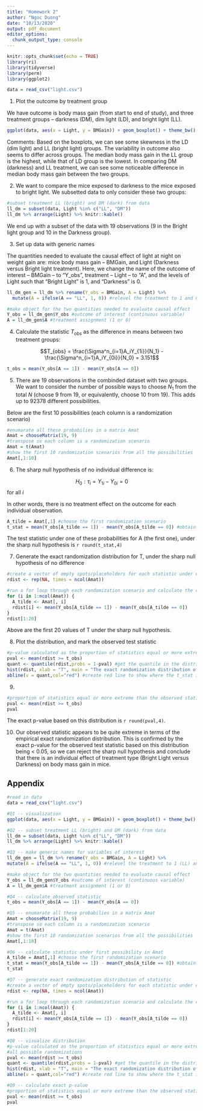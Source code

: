 ```yaml
---
title: "Homework 2"
author: "Ngoc Duong"
date: "10/13/2020"
output: pdf_document
editor_options: 
  chunk_output_type: console
---
```


```r
knitr::opts_chunk$set(echo = TRUE)
library(ri)
library(tidyverse)
library(perm)
library(ggplot2)
```

```r
data = read_csv("light.csv")
```

1. Plot the outcome by treatment group

We have outcome is body mass gain (from start to end of study), and three treatment groups -- darkness (DM), dim light (LD), and bright light (LL). 

```r
ggplot(data, aes(x = Light, y = BMGain)) + geom_boxplot() + theme_bw()
```

Comments: Based on the boxplots, we can see some skewness in the LD (dim light) and LL (bright light) groups. The variability in outcome also seems to differ across groups. The median body mass gain in the LL group is the highest, while that of LD group is the lowest. In comparing DM (darkness) and LL treatment, we can see some noticeable difference in median body mass gain between the two groups.

2. We want to compare the mice exposed to darkness to the mice exposed to bright light. We subsetted data to only consider these two groups:

```r
#subset treatment LL (bright) and DM (dark) from data
ll_dm = subset(data, Light %in% c("LL", "DM")) 
ll_dm %>% arrange(Light) %>% knitr::kable()
```

We end up with a subset of the data with 19 observations (9 in the Bright light group and 10 in the Darkness group).

3. Set up data with generic names

The quantities needed to evaluate the causal effect of light at night on weight gain are: mice body mass gain -- BMGain, and Light (Darkness versus Bright light treatment). Here, we change the name of the outcome of interest -- BMGain -- to "Y_obs", treatment -- Light -- to "A", and the levels of Light such that "Bright Light" is 1, and "Darkness" is 0.

```r
ll_dm_gen = ll_dm %>% rename(Y_obs = BMGain, A = Light) %>% 
  mutate(A = ifelse(A == "LL", 1, 0)) #relevel the treatment to 1 and 0 

#make object for the two quantities needed to evaluate causal effect
Y_obs = ll_dm_gen$Y_obs #outcome of interest (continuous variable)
A = ll_dm_gen$A #treatment assignment (1 or 0)
```

4. Calculate the statistic $T_{obs}$ as the difference in means between two treatment groups:

$$T_{obs} = \frac{\Sigma^n_{i=1}A_iY_{1i}}{N_1} - \frac{\Sigma^n_{i=1}A_iY_{0i}}{N_0} = 3.151$$

```r
t_obs = mean(Y_obs[A == 1]) - mean(Y_obs[A == 0])
```

5. There are 19 observations in the combinded dataset with two groups. We want to consider the number of possible ways to choose $N_1$ from the total $N$ (choose 9 from 19, or equivalently, choose 10 from 19). This adds up to 92378 different possibilities.

Below are the first 10 possibilities (each column is a randomization scenario) 

```r
#enumarate all these probabilies in a matrix Amat
Amat = chooseMatrix(19, 9)
#transpose so each column is a randomization scenario
Amat = t(Amat)
#show the first 10 randomization scenarios from all the possibilities
Amat[,1:10]
```

6. The sharp null hypothesis of no individual difference is:

$$H_0: \tau_i = Y_{1i} - Y_{0i} = 0$$ for all $i$

In other words, there is no treatment effect on the outcome for each individual observation. 

```r
A_tilde = Amat[,1] #choose the first randomization scenario 
t_stat = mean(Y_obs[A_tilde == 1]) - mean(Y_obs[A_tilde == 0]) #obtain the test statistic for this scenario, under Ho
```

The test statistic under one of these probabilities for A (the first one), under the sharp null hypothesis is `r round(t_stat,4)`

7. Generate the exact randomization distribution for T, under the sharp null hypothesis of no difference

```r
#create a vector of empty spots/placeholders for each statistic under each randomization scenario 
rdist <- rep(NA, times = ncol(Amat)) 

#run a for loop through each randomization scenario and calculate the corresponding test statistic, then  
for (i in 1:ncol(Amat)) {
  A_tilde <- Amat[, i]
  rdist[i] <- mean(Y_obs[A_tilde == 1]) - mean(Y_obs[A_tilde == 0])
}
rdist[1:20]
```

Above are the first 20 values of T under the sharp null hypothesis. 

8. Plot the distribution, and mark the observed test statistic

```r
#p-value calculated as the proportion of statistics equal or more extreme than the observed statistic under all possible randomizations 
pval <- mean(rdist >= t_obs)
quant <- quantile(rdist,probs = 1-pval) #get the quantile in the distribution of this pval
hist(rdist, xlab = "T", main = "The exact randomization distribution of T,\nunder the sharp null of no difference") #plot all statistics obtained from all randomizations 
abline(v = quant,col="red") #create red line to show where the t_stat is
```

9. 

```r
#proportion of statistics equal or more extreme than the observed statistic under all possible randomizations 
pval <- mean(rdist >= t_obs)
pval
```

The exact p-value based on this distribution is `r round(pval,4)`.

10. Our observed statistic appears to be quite extreme in terms of the empirical exact randomization distribution. This is confirmed by the exact p-value for the observed test statistic based on this distribution being < 0.05, so we can reject the sharp null hypothesis and conclude that there is an individual effect of treatment type (Bright Light versus Darkness) on body mass gain in mice. 

## Appendix

```r
#read in data 
data = read_csv("light.csv")

#Q1 -- visualization
ggplot(data, aes(x = Light, y = BMGain)) + geom_boxplot() + theme_bw()

#Q2 -- subset treatment LL (bright) and DM (dark) from data
ll_dm = subset(data, Light %in% c("LL", "DM")) 
ll_dm %>% arrange(Light) %>% knitr::kable()

#Q3 -- make generic names for variables of interest 
ll_dm_gen = ll_dm %>% rename(Y_obs = BMGain, A = Light) %>% 
mutate(A = ifelse(A == "LL", 1, 0)) #relevel the treatment to 1 (LL) and 0 (DM) 

#make object for the two quantities needed to evaluate causal effect
Y_obs = ll_dm_gen$Y_obs #outcome of interest (continuous variable)
A = ll_dm_gen$A #treatment assignment (1 or 0)

#Q4 -- calculate observed statistic
t_obs = mean(Y_obs[A == 1]) - mean(Y_obs[A == 0])

#Q5 -- enumarate all these probabilies in a matrix Amat
Amat = chooseMatrix(19, 9)
#transpose so each column is a randomization scenario
Amat = t(Amat)
#show the first 10 randomization scenarios from all the possibilities
Amat[,1:10]

#Q6 -- calculate statistic under first possibility in Amat 
A_tilde = Amat[,1] #choose the first randomization scenario 
t_stat = mean(Y_obs[A_tilde == 1]) - mean(Y_obs[A_tilde == 0]) #obtain the test statistic for this scenario, under Ho
t_stat

#Q7 -- generate exact randomization distribution of statistic
#create a vector of empty spots/placeholders for each statistic under each randomization scenario 
rdist <- rep(NA, times = ncol(Amat)) 

#run a for loop through each randomization scenario and calculate the corresponding test statistic, then  
for (i in 1:ncol(Amat)) {
  A_tilde <- Amat[, i]
  rdist[i] <- mean(Y_obs[A_tilde == 1]) - mean(Y_obs[A_tilde == 0])
}
rdist[1:20]

#Q8 -- visualize distribution
#p-value calculated as the proportion of statistics equal or more extreme than the statistic under 
#all possible randomizations 
pval <- mean(rdist >= t_obs)
quant <- quantile(rdist,probs = 1-pval) #get the quantile in the distribution of this pval
hist(rdist, xlab = "T", main = "The exact randomization distribution of T,\nunder the sharp null of no difference") #plot all statistics obtained from all randomizations 
abline(v = quant,col="red") #create red line to show where the t_stat is

#Q9 -- calculate exact p-value
#proportion of statistics equal or more extreme than the observed statistic under all possible randomizations 
pval <- mean(rdist >= t_obs)
pval
```


